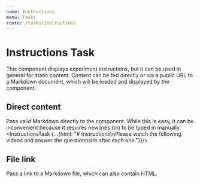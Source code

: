 ```yaml
---
name: Instructions
menu: Tasks
route: /tasks/instructions
---
```



# Instructions Task

This component displays experiment instructions, but it can be used in general for static content. Content can be fed directly or via a public URL to a Markdown document, which will be loaded and displayed by the component.

<Props of={InstructionsTask}/>

## Direct content

Pass valid Markdown directly to the component. While this is easy, it can be inconvenient because it requires newlines (\\n) to be typed in manually.
<Playground>
    <InstructionsTask {...{html: "# Instructions\nPlease watch the following videos and answer the questionnaire after each one."}}/>
</Playground>


## File link

Pass a link to a Markdown file, which can also contain HTML.

<Playground>
    <InstructionsTask {...{url: "https://gist.githubusercontent.com/benbalter/3914310/raw/f757a33411082da23f0ad4a124b45fcdacc1b43f/example-md.md"}}/>
</Playground>